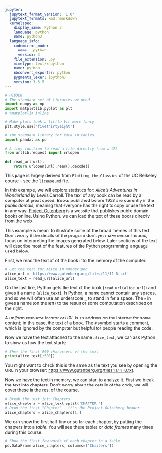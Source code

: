 ```yaml
---
jupyter:
  jupytext_format_version: '1.0'
  jupytext_formats: Rmd:rmarkdown
  kernelspec:
    display_name: Python 3
    language: python
    name: python3
  language_info:
    codemirror_mode:
      name: ipython
      version: 3
    file_extension: .py
    mimetype: text/x-python
    name: python
    nbconvert_exporter: python
    pygments_lexer: ipython3
    version: 3.6.5
---
```


```python
# HIDDEN
# The standard set of libraries we need
import numpy as np
import matplotlib.pyplot as plt
# %matplotlib inline

# Make plots look a little bit more fancy
plt.style.use('fivethirtyeight')

# The standard library for data in tables
import pandas as pd

# A tiny function to read a file directly from a URL
from urllib.request import urlopen

def read_url(url):
    return urlopen(url).read().decode()
```

This page is largely derived from `Plotting_the_Classics` of the UC Berkeley
course \- see the `license.md` file.

In this example, we will explore statistics for: *Alice's Adventures in
Wonderland* by Lewis Carroll.  The text of any book can be read by a computer
at great speed.  Books published before 1923 are currently in the *public
domain*, meaning that everyone has the right to copy or use the text in any
way. [Project Gutenberg](http://www.gutenberg.org/) is a website that
publishes public domain books online. Using Python, we can load the text of
these books directly from the web.

This example is meant to illustrate some of the broad themes of this text.
Don't worry if the details of the program don't yet make sense. Instead, focus
on interpreting the images generated below. Later sections of the text will
describe most of the features of the Python programming language used below.

First, we read the text of of the book into the memory of the computer.

```python
# Get the text for Alice in Wonderland
alice_url = 'https://www.gutenberg.org/files/11/11-0.txt'
alice_text = read_url(alice_url)
```

On the last line, Python gets the text of the book (`read_url(alice_url)`) and
gives it a name (`alice_text`). In Python, a name cannot contain any spaces,
and so we will often use an underscore `_` to stand in for a space. The `=` in
gives a name (on the left) to the result of some computation
described on the right.

A *uniform resource locator* or *URL* is an address on the Internet for some
content; in this case, the text of a book. The `#` symbol starts a comment,
which is ignored by the computer but helpful for people reading the code.

Now we have the text attached to the name `alice_text`, we can ask Python to
show us how the text starts:

```python
# Show the first 500 characters of the text
print(alice_text[:500])
```

You might want to check this is the same as the text you see by opening the
URL in your browser:
[https://www.gutenberg.org/files/11/11-0.txt](https://www.gutenberg.org/files/11/11-0.txt).


Now we have the text in memory, we can start to analyze it.  First we break
the text into chapters.  Don't worry about the details of the code, we will
cover these in the rest of the course.

```python
# Break the text into Chapters
alice_chapters = alice_text.split('CHAPTER ')
# Drop the first "Chapter" - it's the Project Gutenberg header
alice_chapters = alice_chapters[1:]
```

We can show the first half-line or so for each chapter, by putting the
chapters into a *table*.  You will see these tables or *data frames* many
times during this course.

```python
# Show the first few words of each chapter in a table.
pd.DataFrame(alice_chapters, columns=['Chapters'])
```

